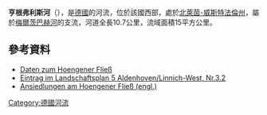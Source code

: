 {{Coord|50.929034|N|6.304303|E|display=title}}

'''亨根弗利斯河'''（{{lang-de|Hoengener Fließ}}），是[[德國|德國]]的河流，位於該國西部，處於[[北萊茵-威斯特法倫州|北萊茵-威斯特法倫州]]，屬於[[梅爾茨巴赫河|梅爾茨巴赫河]]的支流，河道全長10.7公里，流域面積15平方公里。

==參考資料==
* [http://open.mapquestapi.com/nominatim/v1/details.php?place_id=65063942 Daten zum Hoengener Fließ] {{Wayback|url=http://open.mapquestapi.com/nominatim/v1/details.php?place_id=65063942 |date=20131213211455 }}
* [http://www.kreis-dueren.de/kreishaus/amt/67/pdf/131105-SUP_Satzung_Beratung_LP5-Ca.pdf Eintrag im Landschaftsplan 5 Aldenhoven/Linnich-West, Nr.3.2] {{Wayback|url=http://www.kreis-dueren.de/kreishaus/amt/67/pdf/131105-SUP_Satzung_Beratung_LP5-Ca.pdf |date=20131213053104 }}
* [http://books.google.de/books?id=kS8VAAAAIAAJ&pg=PA24&lpg=PA24&dq=hoengener+flie%C3%9F&source=bl&ots=WTW8YibisK&sig=ZHPo4vSUXoEnuJD7PuLiXVTE8zY&hl=de&sa=X&ei=39mmUqZggtS0BuLogPgC&ved=0CEYQ6AEwBA#v=onepage&q=hoengener%20flie%C3%9F&f=false Ansiedlungen am Hoengener Fließ (engl.)] {{Wayback|url=http://books.google.de/books?id=kS8VAAAAIAAJ&pg=PA24&lpg=PA24&dq=hoengener+flie%C3%9F&source=bl&ots=WTW8YibisK&sig=ZHPo4vSUXoEnuJD7PuLiXVTE8zY&hl=de&sa=X&ei=39mmUqZggtS0BuLogPgC&ved=0CEYQ6AEwBA#v=onepage&q=hoengener%20flie%C3%9F&f=false |date=20131216033109 }}

{{Germany-geo-stub}}
[[Category:德國河流|Category:德國河流]]